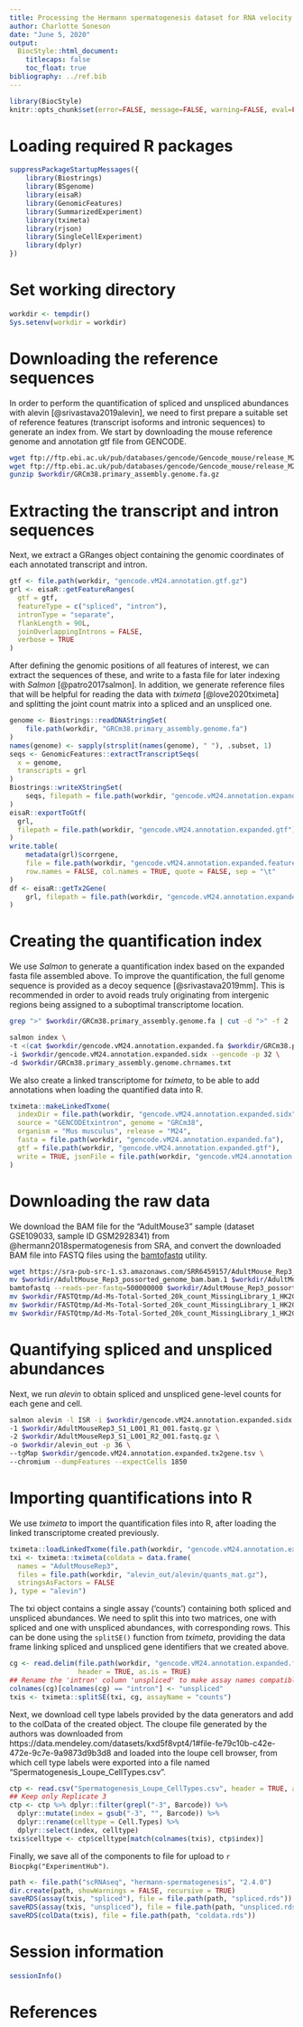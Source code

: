 ```yaml
---
title: Processing the Hermann spermatogenesis dataset for RNA velocity analysis
author: Charlotte Soneson
date: "June 5, 2020"
output:
  BiocStyle::html_document:
    titlecaps: false
    toc_float: true
bibliography: ../ref.bib
---
```


```r
library(BiocStyle)
knitr::opts_chunk$set(error=FALSE, message=FALSE, warning=FALSE, eval=FALSE)
```

# Loading required R packages

```r
suppressPackageStartupMessages({
    library(Biostrings)
    library(BSgenome)
    library(eisaR)
    library(GenomicFeatures)
    library(SummarizedExperiment)
    library(tximeta)
    library(rjson)
    library(SingleCellExperiment)
    library(dplyr)
})
```

# Set working directory

```r
workdir <- tempdir()
Sys.setenv(workdir = workdir)
```

# Downloading the reference sequences

In order to perform the quantification of spliced and unspliced abundances with alevin [@srivastava2019alevin], we need to first prepare a suitable set of reference features (transcript isoforms and intronic sequences) to generate an index from. 
We start by downloading the mouse reference genome and annotation gtf file from GENCODE.

```bash
wget ftp://ftp.ebi.ac.uk/pub/databases/gencode/Gencode_mouse/release_M24/gencode.vM24.annotation.gtf.gz -P $workdir
wget ftp://ftp.ebi.ac.uk/pub/databases/gencode/Gencode_mouse/release_M24/GRCm38.primary_assembly.genome.fa.gz -P $workdir
gunzip $workdir/GRCm38.primary_assembly.genome.fa.gz
```

# Extracting the transcript and intron sequences

Next, we extract a GRanges object containing the genomic coordinates of each annotated transcript and intron. 

```r
gtf <- file.path(workdir, "gencode.vM24.annotation.gtf.gz")
grl <- eisaR::getFeatureRanges(
  gtf = gtf,
  featureType = c("spliced", "intron"), 
  intronType = "separate", 
  flankLength = 90L, 
  joinOverlappingIntrons = FALSE, 
  verbose = TRUE
)
```

After defining the genomic positions of all features of interest, we can extract the sequences of these, and write to a fasta file for later indexing with _Salmon_ [@patro2017salmon].
In addition, we generate reference files that will be helpful for reading the data with _tximeta_ [@love2020tximeta] and splitting the joint count matrix into a spliced and an unspliced one.

```r
genome <- Biostrings::readDNAStringSet(
    file.path(workdir, "GRCm38.primary_assembly.genome.fa")
)
names(genome) <- sapply(strsplit(names(genome), " "), .subset, 1)
seqs <- GenomicFeatures::extractTranscriptSeqs(
  x = genome, 
  transcripts = grl
)
Biostrings::writeXStringSet(
    seqs, filepath = file.path(workdir, "gencode.vM24.annotation.expanded.fa")
)
eisaR::exportToGtf(
  grl, 
  filepath = file.path(workdir, "gencode.vM24.annotation.expanded.gtf")
)
write.table(
    metadata(grl)$corrgene, 
    file = file.path(workdir, "gencode.vM24.annotation.expanded.features.tsv"),
    row.names = FALSE, col.names = TRUE, quote = FALSE, sep = "\t"
)
df <- eisaR::getTx2Gene(
    grl, filepath = file.path(workdir, "gencode.vM24.annotation.expanded.tx2gene.tsv")
)
```

# Creating the quantification index

We use _Salmon_ to generate a quantification index based on the expanded fasta file assembled above.
To improve the quantification, the full genome sequence is provided as a decoy sequence [@srivastava2019mm]. 
This is recommended in order to avoid reads truly originating from intergenic regions being assigned to a suboptimal transcriptome location.

```bash
grep ">" $workdir/GRCm38.primary_assembly.genome.fa | cut -d ">" -f 2 | cut -d " " -f 1 > $workdir/GRCm38.primary_assembly.genome.chrnames.txt

salmon index \
-t <(cat $workdir/gencode.vM24.annotation.expanded.fa $workdir/GRCm38.primary_assembly.genome.fa) \
-i $workdir/gencode.vM24.annotation.expanded.sidx --gencode -p 32 \
-d $workdir/GRCm38.primary_assembly.genome.chrnames.txt
```

We also create a linked transcriptome for _tximeta_, to be able to add annotations when loading the quantified data into R.

```r
tximeta::makeLinkedTxome(
  indexDir = file.path(workdir, "gencode.vM24.annotation.expanded.sidx"), 
  source = "GENCODEtxintron", genome = "GRCm38", 
  organism = "Mus musculus", release = "M24", 
  fasta = file.path(workdir, "gencode.vM24.annotation.expanded.fa"), 
  gtf = file.path(workdir, "gencode.vM24.annotation.expanded.gtf"), 
  write = TRUE, jsonFile = file.path(workdir, "gencode.vM24.annotation.expanded.json")
)
```

# Downloading the raw data

We download the BAM file for the "AdultMouse3" sample (dataset GSE109033, sample ID GSM2928341) from @hermann2018spermatogenesis from SRA, and convert the downloaded BAM file into FASTQ files using the [bamtofastq](https://github.com/10XGenomics/bamtofastq) utility.

```bash
wget https://sra-pub-src-1.s3.amazonaws.com/SRR6459157/AdultMouse_Rep3_possorted_genome_bam.bam.1 -P $workdir
mv $workdir/AdultMouse_Rep3_possorted_genome_bam.bam.1 $workdir/AdultMouse_Rep3_possorted_genome_bam.bam
bamtofastq --reads-per-fastq=500000000 $workdir/AdultMouse_Rep3_possorted_genome_bam.bam $workdir/FASTQtmp
mv $workdir/FASTQtmp/Ad-Ms-Total-Sorted_20k_count_MissingLibrary_1_HK2GNBBXX/bamtofastq_S1_L006_I1_001.fastq.gz $workdir/AdultMouseRep3_S1_L001_I1_001.fastq.gz
mv $workdir/FASTQtmp/Ad-Ms-Total-Sorted_20k_count_MissingLibrary_1_HK2GNBBXX/bamtofastq_S1_L006_R1_001.fastq.gz $workdir/AdultMouseRep3_S1_L001_R1_001.fastq.gz
mv $workdir/FASTQtmp/Ad-Ms-Total-Sorted_20k_count_MissingLibrary_1_HK2GNBBXX/bamtofastq_S1_L006_R2_001.fastq.gz $workdir/AdultMouseRep3_S1_L001_R2_001.fastq.gz
```

# Quantifying spliced and unspliced abundances

Next, we run _alevin_ to obtain spliced and unspliced gene-level counts for each gene and cell.

```bash
salmon alevin -l ISR -i $workdir/gencode.vM24.annotation.expanded.sidx \
-1 $workdir/AdultMouseRep3_S1_L001_R1_001.fastq.gz \
-2 $workdir/AdultMouseRep3_S1_L001_R2_001.fastq.gz \
-o $workdir/alevin_out -p 36 \
--tgMap $workdir/gencode.vM24.annotation.expanded.tx2gene.tsv \
--chromium --dumpFeatures --expectCells 1850
```

# Importing quantifications into R

We use _tximeta_ to import the quantification files into R, after loading the linked transcriptome created previously.

```r
tximeta::loadLinkedTxome(file.path(workdir, "gencode.vM24.annotation.expanded.json"))
txi <- tximeta::tximeta(coldata = data.frame(
  names = "AdultMouseRep3",
  files = file.path(workdir, "alevin_out/alevin/quants_mat.gz"), 
  stringsAsFactors = FALSE
), type = "alevin")
```

The txi object contains a single assay ('counts') containing both spliced and unspliced abundances. 
We need to split this into two matrices, one with spliced and one with unspliced abundances, with corresponding rows. 
This can be done using the `splitSE()` function from _tximeta_, providing the data frame linking spliced and unspliced gene identifiers that we created above. 

```r
cg <- read.delim(file.path(workdir, "gencode.vM24.annotation.expanded.features.tsv"),
                 header = TRUE, as.is = TRUE)
## Rename the 'intron' column 'unspliced' to make assay names compatible with scVelo
colnames(cg)[colnames(cg) == "intron"] <- "unspliced"
txis <- tximeta::splitSE(txi, cg, assayName = "counts")
```

Next, we download cell type labels provided by the data generators and add to the colData of the created object.
The cloupe file generated by the authors was downloaded from https://data.mendeley.com/datasets/kxd5f8vpt4/1#file-fe79c10b-c42e-472e-9c7e-9a9873d9b3d8 and loaded into the loupe cell browser, from which cell type labels were exported into a file named "Spermatogenesis_Loupe_CellTypes.csv". 

```r
ctp <- read.csv("Spermatogenesis_Loupe_CellTypes.csv", header = TRUE, as.is = TRUE)
## Keep only Replicate 3
ctp <- ctp %>% dplyr::filter(grepl("-3", Barcode)) %>%
  dplyr::mutate(index = gsub("-3", "", Barcode)) %>%
  dplyr::rename(celltype = Cell.Types) %>%
  dplyr::select(index, celltype)
txis$celltype <- ctp$celltype[match(colnames(txis), ctp$index)]
```


Finally, we save all of the components to file for upload to `r Biocpkg("ExperimentHub")`.

```r
path <- file.path("scRNAseq", "hermann-spermatogenesis", "2.4.0")
dir.create(path, showWarnings = FALSE, recursive = TRUE)
saveRDS(assay(txis, "spliced"), file = file.path(path, "spliced.rds"))
saveRDS(assay(txis, "unspliced"), file = file.path(path, "unspliced.rds"))
saveRDS(colData(txis), file = file.path(path, "coldata.rds"))
```


# Session information

```r
sessionInfo()
```

# References
